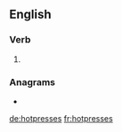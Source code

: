 {{also|hot presses}}
==English==

===Verb===
{{head|en|verb form}}

# {{en-third-person singular of|hotpress}}

===Anagrams===
* {{l|en|prostheses}}

[[de:hotpresses]]
[[fr:hotpresses]]